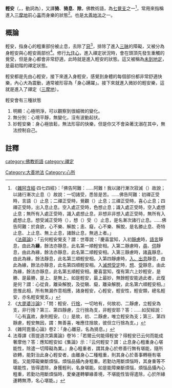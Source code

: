 {{佛教}}
'''輕安'''（{{lang-pi|{{IAST|passaddhi}}}}，{{lang-sa|{{IAST|prasrabhi}}}}，動詞為{{lang-pi|{{IAST|passambhati}}}}），又譯'''猗'''、'''猗息'''、'''除'''，佛教術語，為[[七覺支|七覺支]]之一<ref>
《[[雜阿含經|雜阿含經]]·四七四經》：「佛告阿難：……阿難！我以諸行漸次寂滅（{{IAST|nirodha}}）故說；以諸行漸次止息（{{IAST|passaddhiya}}）故說：一切諸受，悉皆是苦。……佛告阿難：初禪正受時，言語（{{IAST|vācā}}）止息；二禪正受時，覺觀（{{IAST|vitakka-vicāra}}）止息；三禪正受時，喜心止息；四禪正受時，出入息止息。空入處正受時，色想止息；識入處正受時，空入處想止息；無所有入處正受時，識入處想止息，非想非非想入處正受時，無所有入處想止息。想受滅正受時（{{IAST|saññā-vedayita-nirodhaṃ samāpannassa}}），想（{{IAST|saññā}}）受（{{IAST|vedanā}}）止息，是名漸次諸行止息。……佛告阿難：於貪欲，心不樂、解脫；恚、癡，心不樂、解脫，是名勝止息、奇特止息、上止息、無上止息，諸餘止息，無過上者。」<br />
《[[法蘊論|法蘊論]]》：「云何輕安覺支？謂：世尊說：『慶喜當知，入初[[靜慮|靜慮]]時，[[語言|語言]]靜息，由此為'''緣'''，餘法亦靜息，此名第一順輕安相。入第二靜慮時，[[尋_(佛教)|尋]]、[[伺_(佛教)|伺]]靜息，由此為緣，餘法亦靜息，此名第二順輕安相。入第三靜慮時，諸[[喜_(佛教)|喜]]靜息，由此為緣，餘法靜息，此名第三順輕安相。入第四靜慮時，[[安那般那念|入、出息]]靜息，由此為緣，餘法亦靜息，此名第四順輕安相。入[[滅盡定|滅想受定]]時，[[想_(佛教)|想]]、[[受_(佛教)|受]]靜息，由此為緣，餘法亦靜息，此名第五順輕安相。慶喜當知，復有第六上妙輕安，是勝、是最勝，是上、是無上，如是輕安，最上最妙，無餘輕安能過此者，此復是何？謂：心從貪，離染解脫，及從瞋、癡，離染解脫，此名第六順輕安相。』思惟此相，所有無漏作意相應，諸身輕安，心輕安，輕安性，輕安類，總名輕安，亦名輕安覺支。」
</ref>，常用來指稱進入[[三摩地|三摩地]]前心[[喜_(佛教)|喜]]而身樂的狀態<ref>
《[[大毘婆沙論|大毘婆沙論]]》：「問：輕安、[[行捨|行捨]]，一切地有，何故初、二靜慮，立輕安為支，非行捨？第三、第四靜慮，立行捨為支，非輕安耶？答：……如契經說：『心有[[喜_(佛教)|喜]]故，身則輕安。（{{IAST|Pītimanassa kāyo passambhati.}}）』是故，初、二靜慮，唯立輕安為支；第三、第四靜慮，輕安無因，謂：無善喜，唯應住捨故，彼但立行捨為支。」
</ref>。也是[[大善地法|大善地法]]之一。

==概論==
輕安，指身心的粗重部份被止息，去除了[[惡_(佛教)|惡]]<ref>《雜阿毘曇心論》卷2：「身心離惡，名為猗息。」</ref>，排除了進入[[三昧|三昧]]的障礙，又被分為身輕安與心輕安兩部份<ref>法尊譯《菩提道次第廣論》卷16：「若爾云何能得輕安？得輕安已云何而能成奢摩他？答：應知輕安如《集論》示：『云何輕安？謂：止息身心粗重身心堪能性，除遣一切障礙為業。』身心粗重者，謂其身心於修善行無有堪能，隨所欲轉，能對治此身心輕安者，由離身心二種粗重，則其身心於善事轉極有堪能。又能障礙樂斷煩惱，煩惱品攝內身粗重。若勤功用斷煩惱時，其身重等不堪能性，皆得遣除，身獲輕利，名身堪能。如是能障樂斷煩惱，煩惱品攝內心粗重，若勤功用斷煩惱時，愛樂運轉攀緣善境，不堪能性皆得遣除，心於所緣運轉無滯，名心堪能。」</ref>。修行[[九住心|九住心]]，進入禪定狀況時，會在頭頂先發生重觸的覺受，但是身心都會非常舒適，此時就是進入輕安的狀態。這又被稱為[[未到地定|未到地定]]，是最初階的禪定狀態。

輕安都是先由心輕安，接下來進入身輕安，感覺到身體的每個部份都非常舒適快樂，內心大為震動，通常被形容為「身心踴躍」。接下來就進入微妙的輕安樂，這就是進入了禪定（[[三摩地|三摩地]]）。
 
輕安會有三種狀態
#明顯：心極明淨，可以觀察到很細微的變化。
#無分別：心境平靜，無變化，沒有波動起伏。
#妙輕安樂：身心極放鬆，無法形容的快樂，但是你又不會染著沈溺在其中，無法控制自己。

==註釋==
{{reflist|2}}
{{wikisource|佛學大辭典/除覺支}}
{{DEFAULTSORT:Passaddhi}}
[[category:佛教術語|category:佛教術語]]
[[category:禪定|category:禪定]]
[[Category:大善地法|Category:大善地法]]
[[Category:心所|Category:心所]]